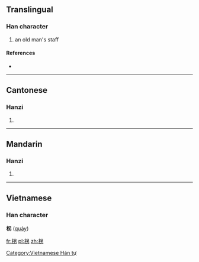 ==Translingual==

===Han character===
{{Han char|rn=75|rad=木|as=05|sn=9|four=4692<sub>7</sub>|canj=木口大尸 (DRKS)}}

# an old man's staff

====References====
* {{Han ref|kx=0517.080|dkj=14584|hdz=21184.010|uh=67FA|ud=26618|bh=CF5E|bd=53086}}

----

==Cantonese==

===Hanzi===
{{yue-hanzi|jyut=|y=gwaai2}}

# {{defn|lang=yue|sort=木05}}

----

==Mandarin==

===Hanzi===
{{cmn-hanzi|pin=[[guǎi]] ([[guai3]])|wg=kuai<sup>3</sup>}}
#{{defn|lang=cmn|sort=木05}}

----

==Vietnamese==
===Han character===
'''柺''' ([[quảy]])

[[Category:Vietnamese Hán tự]]

[[fr:柺]]
[[pl:柺]]
[[zh:柺]]